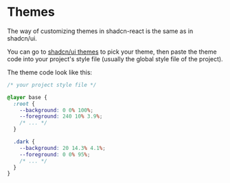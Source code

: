 
<Meta title="Themes" />

# Themes

The way of customizing themes in shadcn-react is the same as in shadcn/ui.

You can go to [shadcn/ui themes](https://ui.shadcn.com/themes) to pick your theme,
then paste the theme code into your project's style file (usually the global style file of the project).

The theme code look like this:

```css
/* your project style file */

@layer base {
  :root {
    --background: 0 0% 100%;
    --foreground: 240 10% 3.9%;
    /* ... */
  }

  .dark {
    --background: 20 14.3% 4.1%;
    --foreground: 0 0% 95%;
    /* ... */
  }
}
```
